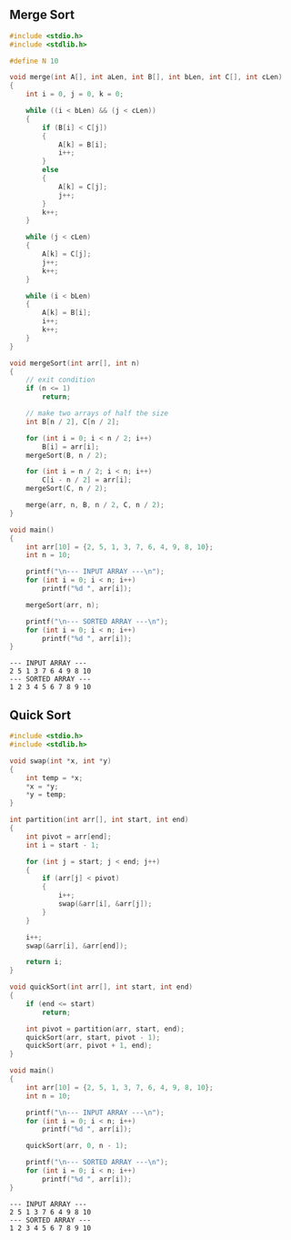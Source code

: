 ## Merge Sort

```c
#include <stdio.h>
#include <stdlib.h>

#define N 10

void merge(int A[], int aLen, int B[], int bLen, int C[], int cLen)
{
	int i = 0, j = 0, k = 0;

	while ((i < bLen) && (j < cLen))
	{
		if (B[i] < C[j])
		{
			A[k] = B[i];
			i++;
		}
		else
		{
			A[k] = C[j];
			j++;
		}
		k++;
	}

	while (j < cLen)
	{
		A[k] = C[j];
		j++;
		k++;
	}

	while (i < bLen)
	{
		A[k] = B[i];
		i++;
		k++;
	}
}

void mergeSort(int arr[], int n)
{
	// exit condition
	if (n <= 1)
		return;

	// make two arrays of half the size
	int B[n / 2], C[n / 2];

	for (int i = 0; i < n / 2; i++)
		B[i] = arr[i];
	mergeSort(B, n / 2);

	for (int i = n / 2; i < n; i++)
		C[i - n / 2] = arr[i];
	mergeSort(C, n / 2);

	merge(arr, n, B, n / 2, C, n / 2);
}

void main()
{
	int arr[10] = {2, 5, 1, 3, 7, 6, 4, 9, 8, 10};
	int n = 10;

	printf("\n--- INPUT ARRAY ---\n");
	for (int i = 0; i < n; i++)
		printf("%d ", arr[i]);

	mergeSort(arr, n);

	printf("\n--- SORTED ARRAY ---\n");
	for (int i = 0; i < n; i++)
		printf("%d ", arr[i]);
}
```

```
--- INPUT ARRAY ---
2 5 1 3 7 6 4 9 8 10 
--- SORTED ARRAY ---
1 2 3 4 5 6 7 8 9 10
```

## Quick Sort

```c
#include <stdio.h>
#include <stdlib.h>

void swap(int *x, int *y)
{
	int temp = *x;
	*x = *y;
	*y = temp;
}

int partition(int arr[], int start, int end)
{
	int pivot = arr[end];
	int i = start - 1;

	for (int j = start; j < end; j++)
	{
		if (arr[j] < pivot)
		{
			i++;
			swap(&arr[i], &arr[j]);
		}
	}

	i++;
	swap(&arr[i], &arr[end]);

	return i;
}

void quickSort(int arr[], int start, int end)
{
	if (end <= start)
		return;

	int pivot = partition(arr, start, end);
	quickSort(arr, start, pivot - 1);
	quickSort(arr, pivot + 1, end);
}

void main()
{
	int arr[10] = {2, 5, 1, 3, 7, 6, 4, 9, 8, 10};
	int n = 10;

	printf("\n--- INPUT ARRAY ---\n");
	for (int i = 0; i < n; i++)
		printf("%d ", arr[i]);

	quickSort(arr, 0, n - 1);

	printf("\n--- SORTED ARRAY ---\n");
	for (int i = 0; i < n; i++)
		printf("%d ", arr[i]);
}
```

```
--- INPUT ARRAY ---
2 5 1 3 7 6 4 9 8 10 
--- SORTED ARRAY ---
1 2 3 4 5 6 7 8 9 10
```
